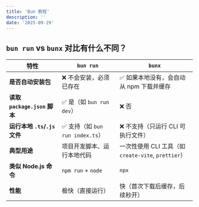 ```yaml
---
title: 'Bun 教程'
description: ''
date: '2025-09-29'
---
```


## `bun run` vs `bunx` 对比有什么不同？

| 特性                          | `bun run`                        | `bunx`                                              |
| ----------------------------- | -------------------------------- | --------------------------------------------------- |
| **是否自动安装包**            | ❌ 不会安装，必须已存在          | ✅ 如果本地没有，会自动从 npm 下载并缓存            |
| **读取 `package.json` 脚本**  | ✅ 是（如 `bun run dev`）        | ❌ 否                                               |
| **运行本地 `.ts`/`.js` 文件** | ✅ 支持（如 `bun run index.ts`） | ❌ 不支持（只运行 CLI 可执行文件）                  |
| **典型用途**                  | 项目开发脚本、运行本地代码       | 一次性使用 CLI 工具（如 `create-vite`, `prettier`） |
| **类似 Node.js 命令**         | `npm run` + `node`               | `npx`                                               |
| **性能**                      | 极快（直接运行）                 | 快（首次下载后缓存，后续秒开）                      |
